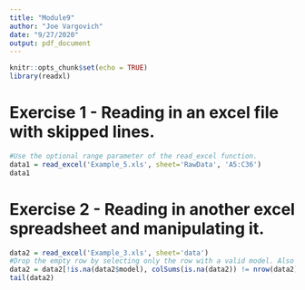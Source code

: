 ---
title: "Module9"
author: "Joe Vargovich"
date: "9/27/2020"
output: pdf_document
---

```{r setup, include=FALSE}
knitr::opts_chunk$set(echo = TRUE)
library(readxl)
```

# Exercise 1 - Reading in an excel file with skipped lines.

```{r}
#Use the optional range parameter of the read_excel function.
data1 = read_excel('Example_5.xls', sheet='RawData', 'A5:C36')
data1
```

# Exercise 2 - Reading in another excel spreadsheet and manipulating it.

```{r}
data2 = read_excel('Example_3.xls', sheet='data')
#Drop the empty row by selecting only the row with a valid model. Also drop NA columns that linger. 
data2 = data2[!is.na(data2$model), colSums(is.na(data2)) != nrow(data2)]
tail(data2)
```

